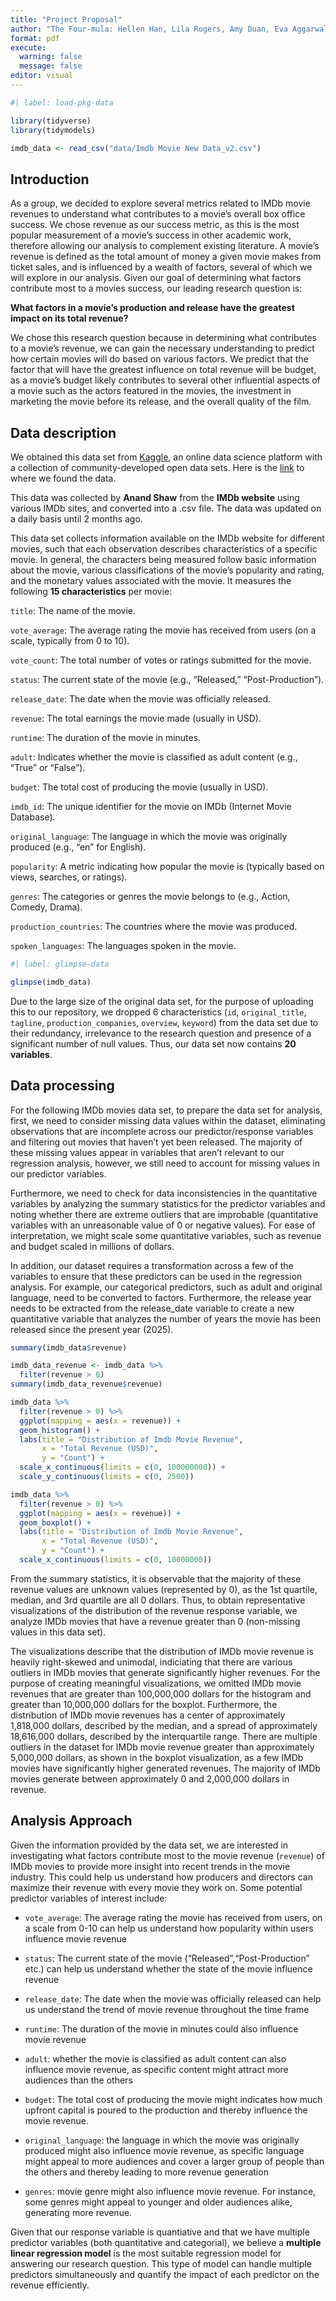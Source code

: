 ```yaml
---
title: "Project Proposal"
author: "The Four-mula: Hellen Han, Lila Rogers, Amy Duan, Eva Aggarwal"
format: pdf
execute: 
  warning: false
  message: false
editor: visual
---
```


```r
#| label: load-pkg-data

library(tidyverse)
library(tidymodels)

imdb_data <- read_csv("data/Imdb Movie New Data_v2.csv")
```

## Introduction

As a group, we decided to explore several metrics related to IMDb movie revenues to understand what contributes to a movie's overall box office success. We chose revenue as our success metric, as this is the most popular measurement of a movie's success in other academic work, therefore allowing our analysis to complement existing literature. A movie’s revenue is defined as the total amount of money a given movie makes from ticket sales, and is influenced by a wealth of factors, several of which we will explore in our analysis. Given our goal of determining what factors contribute most to a movies success, our leading research question is:

**What factors in a movie's production and release have the greatest impact on its total revenue?**

We chose this research question because in determining what contributes to a movie's revenue, we can gain the necessary understanding to predict how certain movies will do based on various factors. We predict that the factor that will have the greatest influence on total revenue will be budget, as a movie's budget likely contributes to several other influential aspects of a movie such as the actors featured in the movies, the investment in marketing the movie before its release, and the overall quality of the film.

\pagebreak

## Data description

We obtained this data set from [Kaggle](https://www.kaggle.com/), an online data science platform with a collection of community-developed open data sets. Here is the [link](https://www.kaggle.com/datasets/anandshaw2001/imdb-data) to where we found the data.

This data was collected by **Anand Shaw** from the **IMDb website** using various IMDb sites, and converted into a .csv file. The data was updated on a daily basis until 2 months ago.

This data set collects information available on the IMDb website for different movies, such that each observation describes characteristics of a specific movie. In general, the characters being measured follow basic information about the movie, various classifications of the movie's popularity and rating, and the monetary values associated with the movie. It measures the following **15 characteristics** per movie:

`title`: The name of the movie.

`vote_average`: The average rating the movie has received from users (on a scale, typically from 0 to 10).

`vote_count`: The total number of votes or ratings submitted for the movie.

`status`: The current state of the movie (e.g., "Released," "Post-Production").

`release_date`: The date when the movie was officially released.

`revenue`: The total earnings the movie made (usually in USD).

`runtime`: The duration of the movie in minutes.

`adult`: Indicates whether the movie is classified as adult content (e.g., "True" or "False").

`budget`: The total cost of producing the movie (usually in USD).

`imdb_id`: The unique identifier for the movie on IMDb (Internet Movie Database).

`original_language`: The language in which the movie was originally produced (e.g., "en" for English).

`popularity`: A metric indicating how popular the movie is (typically based on views, searches, or ratings).

`genres`: The categories or genres the movie belongs to (e.g., Action, Comedy, Drama).

`production_countries`: The countries where the movie was produced.

`spoken_languages`: The languages spoken in the movie.

```r
#| label: glimpse-data

glimpse(imdb_data)
```

Due to the large size of the original data set, for the purpose of uploading this to our repository, we dropped 6 characteristics (`id`, `original_title`, `tagline`, `production_companies`, `overview`, `keyword`) from the data set due to their redundancy, irrelevance to the research question and presence of a significant number of null values. Thus, our data set now contains **20** **variables**.

\pagebreak

## Data processing

For the following IMDb movies data set, to prepare the data set for analysis, first, we need to consider missing data values within the dataset, eliminating observations that are incomplete across our predictor/response variables and filtering out movies that haven't yet been released. The majority of these missing values appear in variables that aren't relevant to our regression analysis, however, we still need to account for missing values in our predictor variables.

Furthermore, we need to check for data inconsistencies in the quantitative variables by analyzing the summary statistics for the predictor variables and noting whether there are extreme outliers that are improbable (quantitative variables with an unreasonable value of 0 or negative values). For ease of interpretation, we might scale some quantitative variables, such as revenue and budget scaled in millions of dollars.

In addition, our dataset requires a transformation across a few of the variables to ensure that these predictors can be used in the regression analysis. For example, our categorical predictors, such as adult and original language, need to be converted to factors. Furthermore, the release year needs to be extracted from the release_date variable to create a new quantitative variable that analyzes the number of years the movie has been released since the present year (2025). 

```r
summary(imdb_data$revenue)

imdb_data_revenue <- imdb_data %>% 
  filter(revenue > 0) 
summary(imdb_data_revenue$revenue)
```

```r
imdb_data %>% 
  filter(revenue > 0) %>% 
  ggplot(mapping = aes(x = revenue)) + 
  geom_histogram() + 
  labs(title = "Distribution of Imdb Movie Revenue",
       x = "Total Revenue (USD)", 
       y = "Count") + 
  scale_x_continuous(limits = c(0, 100000000)) + 
  scale_y_continuous(limits = c(0, 2500)) 

imdb_data %>% 
  filter(revenue > 0) %>% 
  ggplot(mapping = aes(x = revenue)) + 
  geom_boxplot() + 
  labs(title = "Distribution of Imdb Movie Revenue",
       x = "Total Revenue (USD)", 
       y = "Count") + 
  scale_x_continuous(limits = c(0, 10000000))
```

From the summary statistics, it is observable that the majority of these revenue values are unknown values (represented by 0), as the 1st quartile, median, and 3rd quartile are all 0 dollars. Thus, to obtain representative visualizations of the distribution of the revenue response variable, we analyze IMDb movies that have a revenue greater than 0 (non-missing values in this data set).

The visualizations describe that the distribution of IMDb movie revenue is heavily right-skewed and unimodal, indiciating that there are various outliers in IMDb movies that generate significantly higher revenues. For the purpose of creating meaningful visualizations, we omitted IMDb movie revenues that are greater than 100,000,000 dollars for the histogram and greater than 10,000,000 dollars for the boxplot. Furthermore, the distribution of IMDb movie revenues has a center of approximately 1,818,000 dollars, described by the median, and a spread of approximately 18,616,000 dollars, described by the interquartile range. There are multiple outliers in the dataset for IMDb movie revenue greater than approximately 5,000,000 dollars, as shown in the boxplot visualization, as a few IMDb movies have significantly higher generated revenues. The majority of IMDb movies generate between approximately 0 and 2,000,000 dollars in revenue.

\pagebreak

## Analysis Approach

Given the information provided by the data set, we are interested in investigating what factors contribute most to the movie revenue (`revenue`) of IMDb movies to provide more insight into recent trends in the movie industry. This could help us understand how producers and directors can maximize their revenue with every movie they work on. Some potential predictor variables of interest include:

-   `vote_average`: The average rating the movie has received from users, on a scale from 0-10 can help us understand how popularity within users influence movie revenue

-   `status`: The current state of the movie ("Released","Post-Production" etc.) can help us understand whether the state of the movie influence revenue

-   `release_date`: The date when the movie was officially released can help us understand the trend of movie revenue throughout the time frame

-   `runtime`: The duration of the movie in minutes could also influence movie revenue

-   `adult`: whether the movie is classified as adult content can also influence movie revenue, as specific content might attract more audiences than the others

-   `budget`: The total cost of producing the movie might indicates how much upfront capital is poured to the production and thereby influence the movie revenue.

-   `original_language`: the language in which the movie was originally produced might also influence movie revenue, as specific language might appeal to more audiences and cover a larger group of people than the others and thereby leading to more revenue generation

-   `genres`: movie genre might also influence movie revenue. For instance, some genres might appeal to younger and older audiences alike, generating more revenue.

Given that our response variable is quantiative and that we have multiple predictor variables (both quantitative and categorial), we believe a **multiple linear regression model** is the most suitable regression model for answering our research question. This type of model can handle multiple predictors simultaneously and quantify the impact of each predictor on the revenue efficiently.
